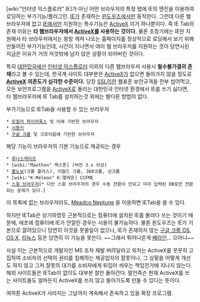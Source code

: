[wiki:"인터넷 익스플로러" IE]가 아닌 어떤 브라우저의 특정 탭에 IE의 엔진을 이용하여 로딩하는 부가기능/플러그인. [[IE]]가 존재하는 [[윈도우즈]]에서만 동작한다. 그런데 다른 웹브라우저에 없고 [[IE]]에서만 지원하는 특수기능은 [[ActiveX]] 이거 하나뿐이다. 즉 IE Tab의 존재 이유는 '''타 웹브라우저에서 [[ActiveX]]를 사용하는 것이다.''' 물론 초창기에는 IE만 지원해서 타 브라우저에서는 왕창 깨져 나오는 홈페이지를 정상적으로 로딩해서 보기 위해 만들어진 부가기능인데, 시간이 지나면서 여러 웹 브라우저를 지원하는 것이 당연시된 지금은 이유가 거의 저것밖에 남지 않은 상황이 되어버린 것이다.

특히 [[대한민국]]에선 [[인터넷 익스플로러]] 이외의 다른 웹브라우저 사용시 '''필수불가결의 존재'''라고 볼 수 있는데, 한국계 사이트 대부분은 [[ActiveX]]가 없으면 돌아가지 않을 정도로 '''[[ActiveX]] 의존도가 심각한 수준이다.''' 당장 [[SSL]]이란 웹표준 보안규격을 전부 씹어먹고, 모든 보안프로그램을 [[ActiveX]]로 돌리는 대한민국 인터넷 환경에서 IE를 쓰기 싫다면, 타 웹브라우저에 IE Tab를 설치하는것 외에는 별다른 방법이 없다. 

부가기능으로 IETab을 사용할 수 있는 브라우저
 * [[모질라 파이어폭스]] 및 이에 기반한 브라우저
 * [[시몽키]]
 * [[구글 크롬]] 및 크로미움에 기반한 브라우저

해당 기능이 브라우저의 기본 기능으로 제공되는 경우
 * [[루나스케이프]]
 * [wiki:"Maxthon" 맥스톤] (버전 3.x 이상)
 * [[쿨노보]](크롬 플러스), 더월드 크롬, 360크롬, 선크롬
 * [wiki:"K-Meleon" K-멜레온] CCFME
 * [[스윙 브라우저]][* 다만 스윙 브라우저의 경우 수동 전환이 안되고 미리 입력된 DB로만 전환되는 문제가 있다.]

이 목록에 없는 브라우저라도, [http://www.meadroid.com/neptune/about.htm Meadco Neptune] 을 이용하면 IETab을 쓸 수 있다.

하지만 IETab은 상기하였듯 근본적으로는 컴퓨터에 설치된 IE를 불러다 쓰는 것이기 때문에, 애초에 컴퓨터에 IE가 안깔린 경우는 사용이 불가능하다. 물론 윈도우즈는 IE가 기본으로 깔려있으니 당연히 이것을 못쓸일이 없으나, IE가 존재하지 않는 [[구글 크롬 OS]], [[OS X]], [[리눅스]] 등은 당연히 이 기능을 못쓴다. ~~그래서 튀어나온게 [[베라인]]... 으아니~~

사실 이는 근본적으로 개발자인 MS 조차 제발 버려달라고 외치는 ActiveX를 꿋꿋히 고집하여 소비자의 선택의 권리를 침해하는 제공업자의 잘못이나, 그 상황을 어떻게 개선도 하지 않고 그저 잘못의 대가를 소비자에게 뒤집어 씌우는 책임전가에 지나지 않는다. 해외 사이트들은 IETab이 없이도 대부분 잘만 돌아간다. 말인즉슨 현재 ActiveX를 쓰는 사이트들도 얼마든지 ActiveX를 쓰지 않고 돌아가도록 만들 수 있다는 뜻이다.

여하튼 ActiveX가 사라지는 그날까지 계속해서 존속하고 있을 확장 프로그램.
